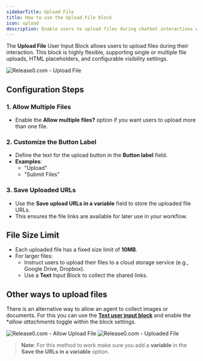 ```yaml
---
sidebarTitle: Upload File
title: How to use the Upload File block
icon: upload
description: Enable users to upload files during chatbot interactions with flexible configurations and storage options. This guide covers setup, customization, and file size limits.
---
```


The **Upload File** User Input Block allows users to upload files during their interaction. This block is highly flexible, supporting single or multiple file uploads, HTML placeholders, and configurable visibility settings.

<Frame style={{ maxWidth: '600px' }}>
  <img src="/images/blocks/inputs/file-upload.png" alt="Release0.com - Upload File" />
</Frame>

## Configuration Steps

### 1. Allow Multiple Files
- Enable the **Allow multiple files?** option if you want users to upload more than one file.

### 2. Customize the Button Label
- Define the text for the upload button in the **Button label** field.  
- **Examples**:  
  - "Upload"  
  - "Submit Files"  

### 3. Save Uploaded URLs
- Use the **Save upload URLs in a variable** field to store the uploaded file URLs.  
- This ensures the file links are available for later use in your workflow.


## File Size Limit
- Each uploaded file has a fixed size limit of **10MB**.  
- For larger files:  
  - Instruct users to upload their files to a cloud storage service (e.g., Google Drive, Dropbox).  
  - Use a **Text** Input Block to collect the shared links.

## Other ways to upload files

There is an alternative way to allow an agent to collect images or documents. For this you can use the **[Text user input block](./text)** and enable the **allow attachments* toggle within the block settings. 
<Frame style={{ maxWidth: '600px' }}>
  <img src="/images/blocks/inputs/allow-upload.png" alt="Release0.com - Allow Upload File" />
</Frame>


<Frame style={{ maxWidth: '600px' }}>
  <img src="/images/blocks/inputs/file-uploaded-sample.png" alt="Release0.com - Uploaded File" />
</Frame>


> **Note**: For this method to work make sure you add a **variable** in the **Save the URLs in a variable** option.